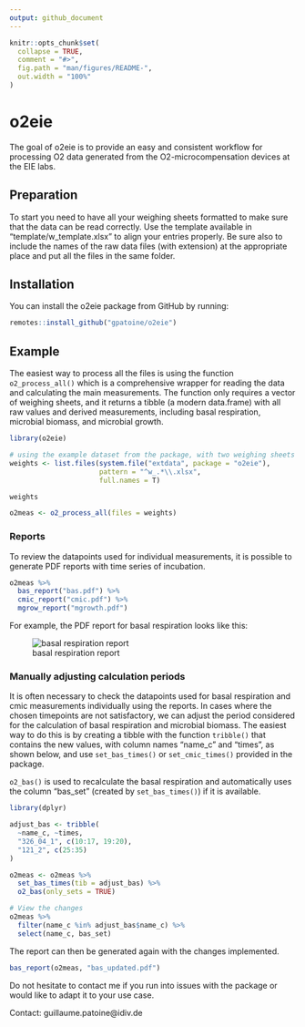 ```yaml
---
output: github_document
---
```


<!-- README.md is generated from README.Rmd. Please edit that file -->

```r
knitr::opts_chunk$set(
  collapse = TRUE,
  comment = "#>",
  fig.path = "man/figures/README-",
  out.width = "100%"
)
```

# o2eie

The goal of o2eie is to provide an easy and consistent workflow for processing O2 data generated from the O2-microcompensation devices at the EIE labs.


## Preparation

To start you need to have all your weighing sheets formatted to make sure that the data can be read correctly. Use the template available in "template/w_template.xlsx" to align your entries properly. Be sure also to include the names of the raw data files (with extension) at the appropriate place and put all the files in the same folder.


## Installation

You can install the o2eie package from GitHub by running:

``` r
remotes::install_github("gpatoine/o2eie")

```

## Example

The easiest way to process all the files is using the function `o2_process_all()` which is a comprehensive wrapper for reading the data and calculating the main measurements. The function only requires a vector of weighing sheets, and it returns a tibble (a modern data.frame) with all raw values and derived measurements, including basal respiration, microbial biomass, and microbial growth.

```r
library(o2eie)

# using the example dataset from the package, with two weighing sheets
weights <- list.files(system.file("extdata", package = "o2eie"),
                      pattern = "^w_.*\\.xlsx",
                      full.names = T)

weights

o2meas <- o2_process_all(files = weights)


```


### Reports

To review the datapoints used for individual measurements, it is possible to generate PDF reports with time series of incubation.

``` r
o2meas %>% 
  bas_report("bas.pdf") %>% 
  cmic_report("cmic.pdf") %>% 
  mgrow_report("mgrowth.pdf")

```

For example, the PDF report for basal respiration looks like this:

![basal respiration report](fig/bas.png)


### Manually adjusting calculation periods

It is often necessary to check the datapoints used for basal respiration and cmic measurements individually using the reports. In cases where the chosen timepoints are not satisfactory, we can adjust the period considered for the calculation of basal respiration and microbial biomass. The easiest way to do this is by creating a tibble with the function `tribble()` that contains the new values, with column names "name_c" and "times", as shown below, and use `set_bas_times()` or `set_cmic_times()` provided in the package.

`o2_bas()` is used to recalculate the basal respiration and automatically uses the column "bas_set" (created by `set_bas_times()`) if it is available.

```r
library(dplyr)

adjust_bas <- tribble(
  ~name_c, ~times,
  "326_04_1", c(10:17, 19:20),
  "121_2", c(25:35)
)

o2meas <- o2meas %>% 
  set_bas_times(tib = adjust_bas) %>% 
  o2_bas(only_sets = TRUE)

# View the changes
o2meas %>% 
  filter(name_c %in% adjust_bas$name_c) %>% 
  select(name_c, bas_set)
```

The report can then be generated again with the changes implemented.


``` r
bas_report(o2meas, "bas_updated.pdf")

```


Do not hesitate to contact me if you run into issues with the package or would like to adapt it to your use case.


Contact: guillaume.patoine@idiv.de
